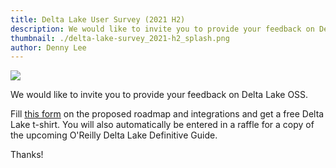```yaml
---
title: Delta Lake User Survey (2021 H2)
description: We would like to invite you to provide your feedback on Delta Lake OSS.
thumbnail: ./delta-lake-survey_2021-h2_splash.png
author: Denny Lee
---
```


![](./delta-lake-survey_2021-h2_splash.png)

We would like to invite you to provide your feedback on Delta Lake OSS.

Fill [this form](https://forms.gle/LGMQtEbEjGezvfPz6) on the proposed roadmap and integrations and get a free Delta Lake t-shirt. You will also automatically be entered in a raffle for a copy of the upcoming O'Reilly Delta Lake Definitive Guide.

Thanks!
